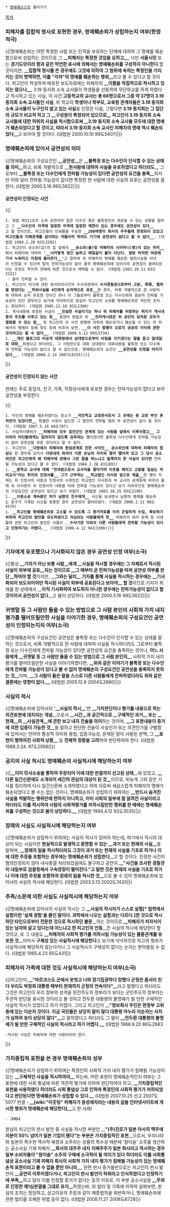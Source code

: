  * [[명예훼손]]으로 돌아가기

[[목차]]

=== 피해자를 집합적 명사로 표현한 경우, 명예훼손죄가 성립하는지 여부(한정 적극) ===
{{|명예훼손죄는 어떤 특정한 사람 또는 인격을 보유하는 단체에 대하여 그 명예를 훼손함으로써 성립하는 것이므로 그 '''__피해자는 특정한 것임을 요하고__''', 다만 '''서울시민''' 또는 '''경기도민이라 함과 같은 막연한 표시에 의해서는 명예훼손죄를 구성하지 아니한다''' 할 것이지만, '''__집합적 명사를 쓴 경우에도 그것에 의하여 그 범위에 속하는 특정인을 가리키는 것이 명백하면, 이를 "각자"의 명예를 훼손하는 행위__'''라고 볼 수 있다고 할 것이다. 피고인이 작성하여 배포한 보도자료에는 피해자의 '''__이름을 직접적으로 적시하고 있지는 않으나__''', 3.19 동지회 소속 교사들이 학생들을 선동하여 무단하교를 하게 하였다고 적시하고 있는 사실, 이 사건 '''고등학교의 교사는 총 66명으로서 그중 약 37명이 3.19 동지회 소속 교사들인 사실''', 위 학교의 '''학생이나 학부모, 교육청 관계자들은 3.19 동지회 소속 교사들이 누구인지 알고 있는 사실'''을 인정한 다음, 그렇다면 '''3.19 동지회는 그 집단의 규모가 비교적 작고 그 __구성원이 특정되어 있으므로__ 피고인이 3.19 동지회 소속 교사들에 대한 허위의 사실을 적시함으로써 __3.19 동지회 소속 교사들 모두에 대한 명예가 훼손되었다고 할 것이고, 따라서 3.19 동지회 소속 교사인 피해자의 명예 역시 훼손되었다__'''고 보아야 할 것이다. (대법원 2000.10.10 99도5407)|}}

=== 명예훼손죄에 있어서 공연성의 의미 ===
{{|명예훼손죄의 구성요건인 '''__공연성__'''은 '''__불특정 또는 다수인이 인식할 수 있는 상태를 의미__'''하고, 비록 개별적으로 __'''한사람에 대하여 사실을 유포하였다고 하더라도'''__ 그로부터 '''__불특정 또는 다수인에게 전파될 가능성이 있다면 공연성의 요건을 충족__'''하지만 이와 달리 전파될 가능성이 없다면 특정한 한 사람에 대한 사실의 유포는 공연성을 결한다. (대법원 2000.5.16 99도5622)|}}

==== 공연성이 인정되는 사안 ====
{{|
 1. 형법 제311조의 소위 공연히라 함은 다수인 혹은 불특정인이 견문할 수 있는 상황을 말하고 그 '''__다수인의 자격에 일정한 자격에 일정한 제한이 있는 경우에도 공연성이 있다__'''고 할 것이므로, 피고인들이 인쇄물을 우송한 '''__200여명이 회사의 주주들에 한정되어 있었고 피고인들과 이해관계를 같이하는 자들이라 하여도 거기에 공연성이 없다고 할 수 없다__'''. (대법원 1984.2.28 83도3292)
 1. 피고인이 공소외(갑)의 집 앞에서 '''__공소외(을)및 피해자의 시어머니(병)이 있는 자리__'''에서 피해자에 대하여 "'''__시커멓게 생긴 놈하고 매일같이 붙어 다닌다. 점방 마치면 여관에 가서 누워자고 아침에 들어온다__'''"고 말하여 위 피해자의 명예를 훼손한 범죄사실을 넉넉히 인정할 수 있으며 말의 전파가능성이 없어 결국 명예훼손죄에 있어서의 공연성이 결여되었다는 주장도 독자적 견해에 따른 것으로서 채택될 수 없다. (대법원 1983.10.11 83도2222)
  ☞ 을이 전파할 수 있다.
 1. 피고인이 자기에 대한 형사피의사건의 수사과정에서 '''수사경찰관으로부터 고문, 폭행, 협박을 받았다는 __허위사실을 4인에게 순차적으로 유포__'''한 경우, 비록 개별적으로 한 사람씩에 대하여 순차 유포한 것이긴 하나 각 그들로부터 불특정 또는 다수인에게 충분히 전파될 가능성이 있던 경우라고 보기에 넉넉하므로 원심이 피고인의 소위를 명예훼손죄로 처단한 조처는 정당하다. (대법원 1985.12.10 85도2380)
 1. 게시내용에 포함된 사실이 '''__진실한 사실이기는 하나 위 피해자를 비방하는 취지가 게시내용의 주조를 이루고 있는 등__''' 표현의 방법과 위 '''__전자게시판은 위 공단의 임직원 모두가 열람할 수 있는 점__''' 및 피고인의 이 사건 범행에 의하여 훼손되거나 훼손될 수 있는 위 피해자의 명예의 침해 정도 등에 비추어 보면, '''__이 사건 범행이 오로지 공공의 이익에 관한 것이라고는 할 수 없다__'''. (대법원 2000.5.12 99도5734)
 1. '''__개인 블로그의 비공개 대화방에서 상대방으로부터 비밀을 지키겠다는 말을 듣고 일대일로 대화__'''하였다고 하더라도, 그 사정만으로 대화 상대방이 대화내용을 불특정 또는 다수에게 전파할 가능성이 없다고 할 수 없으므로, 명예훼손죄의 요건인 '''__공연성을 인정할 여지가 있다__'''. (대법원 2008.2.14 2007도8155)|}}
|}}

==== 공연성이 인정되지 않는 사안 ====
판례는 주로 동업자, 친구, 가족, 직장상사에게 유포한 경우는 전파가능성이 없다고 보아 공연성을 부정한다.

{{|
 1. 타인의 명예를 훼손하였다는 장소가 '''__국민학교 교장관사로서 그 곳에는 동 교장 부인 혼자만이 있었다면__''' 특별한 사정이 없는한 그 발언이 전파될 염려 즉 공연성이 없다 할 것이다. (대법원 1967.5.16 66도787)
 1. 사실적시행위가 '''__피해자와 모두 집안간인 관계에 있는 사람들 앞에서 이루어졌고__ 그 이외의 타인들에게는 알려지지 않도록 감추려는 것'''이었다면 불특정 다수인에게 전파될 가능성이 없어 공연성을 갖춘 것이라고 할 수 없다.
 1. 피고인이 '''__다방에서 피해자와 동업관계로 친한 사이인__ 공소외인에 대하여 피해자의 험담'''을 한 경우에 있어서 '''다방내의 좌석이 다른 손님의 자리와 멀리 떨어져 있고 그 당시 공소외인은 피고인에게 왜 피해자에 관해서 그런 말을 하느냐고 힐책까지 한 사실이 있다면''' 전파될 가능성이 있다고 볼 수 없다. (대법원 1984.2.28 83도891)
 1. '''__중학교 교사에 대해 "전과범으로서 교사직을 팔아가며 이웃을 해치고 고발을 일삼는 악덕교사"라는 취지의 진정서를__ 그가 근무하는 __학교법인 이사장 앞으로 제출__'''한 행위 자체는 위 진정서의 내용과 진정서의 수취인인 학교법인 이사장과 위 교사의 관계등에 비추어 볼때 위 이사장이 위 진정서의 내용을 타에 전파할 가능성이 있다고 보기 어려우므로 명예훼손죄의 구성요건인 공연성이 있다고 보기 어렵다. (대법원 1983.10.25 83도2190)
 1. '''__이혼소송 계속중인 처가 남편의 친구에게__''' 서신을 보내면서 남편의 명예를 훼손하는 문구가 기제된 서신을 동봉한 경우 공연성이 결여되었다. (대법원 2000.2.11 99도4579)
 1. '''__피고인을 명예훼손죄로 고소할 수 있도록 그 증거자료를 미리 은밀하게 수집, 확보하기 위하여 피고인의 발언을 유도하였다고 의심되는 사람들에게 한__''' 피해자의 여자 문제 등 사생활에 관한 피고인의 발언은 이들이 __'''수사기관 이외의 다른 사람들에게 전파할 가능성이 있다고 단정하기는 어렵다.'''__ (대법원 1996.4.12 94도3309)|}}
|}}

=== 기자에게 유포했으나 기사화되지 않은 경우 공연성 인정 여부(소극) ===
{{|통상 '''__기자가 아닌 보통 사람__에게 __사실을 적시할 경우에는 그 자체로서 적시된 사실이 외부에 공표__되는 것이므로 __그 때부터 곧 전파가능성을 따져 공연성 여부를 판단__하여야 할 것'''이지만, __'''그와는 달리__ 기자를 통해 사실을 적시하는 경우에는 __기사화되어 보도되어야만 적시된 사실이 외부에 공표된다고 보아야__ 할 것'''이므로 기자가 취재를 한 상태에서 __'''아직 기사화하여 보도하지 아니한 경우에는 전파가능성이 없다고 할 것이어서 공연성이 없다'''__고 봄이 상당하다. (대법원 2000.5.16 99도5622)|}}

=== 귀엣말 등 그 사람만 들을 수 있는 방법으로 그 사람 본인의 사회적 가치 내지 평가를 떨어뜨릴만한 사실을 이야기한 경우, 명예훼손죄의 구성요건인 공연성이 인정되는지의 여부(소극) ===
{{|명예훼손죄의 구성요건인 공연성은 불특정 또는 다수인이 인식할 수 있는 상태를 말하는 것으로서, 비록 개별적으로 한 사람에 대하여 사실을 적시하더라도 그로부터 불특정 또는 다수인에게 전파될 가능성이 있다면 공연성의 요건을 충족하는 것이나, '''어느 사람에게 __귀엣말 등 그 사람만 들을 수 있는 방법으로 그 사람 본인의__''' 사회적 가치 내지 평가를 떨어뜨릴만한 사실을 이야기하였다면, '''__위와 같은 이야기가 불특정 또는 다수인에게 전파될 가능성이 있다고 볼 수 없어 명예훼손의 구성요건인 공연성을 충족하지 못하는 것__'''이며, '''__그 사람이 들은 말을 스스로 다른 사람들에게 전파하였더라도 위와 같은 결론에는 영향이 없다.__''' (대법원 2005.12.9 2004도2880)|}}

=== 사실의 적시 ===
{{|명예훼손죄에 있어서의 ''''__사실의 적시__''''란 '''__가치판단이나 평가를 내용으로 하는 의견표현에 대치되는 개념'''__으로서 '''__시간__과 공간적으로 __구체적인 과거__ 또는 __현재__의 __사실관계__에 관한 보고 내지 진술을 의미'''하는 것이며, '''__그 표현내용이 증거에 의한 입증이 가능한 것__'''을 말하고 판단한 진술이 사실인가 또는 의견인가를 구별함에 있어서는 언어의 통상적 의미와 용법, 입증가능성, 문제된 말이 사용된 문맥, 그 '''__표현이 행하여진 사회적 상황__''' 등 '''전체적 정황을 고려'''하여 판단하여야 한다. (대법원 1988.3.24. 97도2956)|}}

=== 공지의 사실 적시도 명예훼손의 사실적시에 해당하는지 여부 ===
{{|'''__이미 민사소송을 통하여 주장되어 이에 대한 판결까지 선고된 상태'''__에 있었고, '''__다른 일간신문에도 소개되어 세간의 관심의 대상이 된 것__'''이므로, 뒤늦게 그와 같은 기사를 정리하여 다시 일간신문에 소개하였다고 하여 이로써 새삼스럽게 피해자의 명예가 훼손되었다고 볼 수는 없는 것이나, 명예훼손죄가 성립하기 위하여는 '''__반드시 숨겨진 사실을 적발하는 행위만에 한하지 아니하고, 이미 사회의 일부에 잘 알려진 사실이라고 하더라도 이를 적시하여 사람의 사회적평가를 저하시킬만한 행위를 한 때에는 명예훼손죄를 구성하는 것으로 봄이 상당하다.__''' (대법원 1994.4.12 93도3535)|}}

=== 장래의 사실도 사실적시에 해당하는지 여부 ===
{{|명예훼손죄가 성립하기 위하여는 사실의 적시가 있어야 하는데, 여기에서 적시의 대상이 되는 사실이란 '''현실적으로 발생하고 증명할 수 있는 __과거 또는 현재의 사실__'''을 말하며, '''__장래의 일을 적시하더라도 그것이 과거 또는 현재의 사실을 기초로 하거나 이에 대한 주장을 포함하는 경우에는 명예훼손죄가 성립한다'''__고 할 것이다. 진정한 사건이 혐의인정되지 않아 내사종결 처리되었음에도 불구하고 공연히 '''__"사건을 조사한 경찰관이 내일부로 검찰청에서 구속영장이 떨어진다."고 말한 것은 현재의 사실을 기초로 하거나 이에 대한 주장을 포함하여 장래의 일을 적시한 것__'''으로 볼 수 있어 명예훼손죄에 있어서의 사실의 적시에 해당한다. (대법원 2003.5.13 2002도7420|}}

=== 추측/소문에 의한 사실도 사실적시에 해당하는지 여부 ===
{{|명예훼손죄에 있어서의 사실의 적시는 그 '''__사실의 적시자가 스스로 실험[* 법학에서 실험이란 '실제 경험'을 줄인 말이다. 과학에서 나오는 실험과는 다르다.]한 것으로 적시하던 타인으로부터 전문한 것으로 적시하던 불문'''__하는 것이므로 '''__피해자가 처자식이 있는 남자와 살고 있다는데 아느냐고 한 피고인의 언동'''__은 사실의 적시에 해당한다 할 것이고, 또 그 내용도 '''__피해자의 사회적 평가를 저하시킬 가능성이 있는 불륜관계를 유포한 것'''__이어서 '''구체성 있는 사실적시에 해당한다'''고 보기에 넉넉하므로 피고의 행위가 사실적시에 해당하지 않는다거나 그 사실적시가 구체성이 없다는 논지는 받아들일 수 없다. (대법원 1985.4.23 85도431|}}

=== 피해자의 가족에 대한 것도 사실적시에 해당하는지 여부(소극) ===
{{|피고인이 '''__"마르코스도 군에서 옷벗고 나와 장기집권하다 망했다 군정은 몸서리 친다 우리도 박정희 대통령 때부터 현재까지 군정의 연속이다"__'''라고 말했다고 하더라도 그것은 피고인이 우리 정부의 성격을 민간주도의 정부라기 보다는 군인주도의 정부라는 주관적 판단을 표시한 것이라고 볼 것이고 전두환 대통령의 불명예가 될 만한 구체적인 사실의 적시가 있었다고 하기 어렵다. 그리고 피고인이 __'''"청보회사 주인은 현정부 고위층에 있는 이순자 것이다. 지금 국민들은 상당히 말이 많다 대통령 마누라 이순자는 사치가 심하여 옷이 상당히 많다"__'''고 말하였다고 하더라도 그 말이 '''__전두환 대통령의 불명예가 될 만한 구체적인 사실의 적시라고 하기 어렵다.__''' (대법원 1988.9.20 86도2683
 ☞적시된 사실은 피해자에 대한 사항이어야 한다.
|}}

=== 가치중립적 표현을 쓴 경우 명예훼손죄의 성부 ===
{{|명예훼손죄가 성립하기 위하여는 특정인의 사회적 가치 내지 평가가 침해될 가능성이 있는 '''__구체적인 사실을 적시하여야__''' 하는바, 어떤 표현이 명예훼손적인지 여부는 그 표현에 대한 사회 통념에 따른 객관적 평가에 의하여 판단하여야 하고, '''__가치중립적인 표현을 사용하였다 하더라도 사회 통념상 그로 인하여 특정인의 사회적 평가가 저하되었다고 판단된다면 명예훼손죄가 성립할 수 있다.__''' (대법원 2007.10.25 선고 2007도5077 판결 - '''__[wiki:"아웃팅" 피해자가 동성애자라는 내용의 글을 인터넷사이트에 게시한 행위가 명예훼손에 해당한다]__'''고 한 사례)  
 ☞ '''그러나'''
원심이 피고인의 판시 발언 중 사실을 적시한 부분인 __'''"(주)진로가 일본 아사히 맥주에 지분이 50% 넘어가 일본 기업이 됐다"는 부분은 가치중립적인 표현'''__으로서, 우리나라와 일본의 특수한 역사적 배경과 소주라는 상품의 특수성 때문에 '참이슬' 소주를 생산하는 공소사실 기재 피해자 '''__회사의 대주주 내지 지배주주가 일본 회사라고 적시하는 경우 일부 소비자들이 "참이슬" 소주의 구매에 소극적이 될 여지가 있다 하더라도 이를 사회통념상 공소사실 기재 피해자 회사의 사회적 가치 내지 평가가 침해될 가능성이 있는 명예훼손적 표현이라고 볼 수 없을 뿐만 아니라'''__, 한편 판시 증거들만으로는 피고인의 판시 발언이 '''__공연히 이루어졌다거나, 피고인이 판시 발언이 허위라고 인식하였다고 인정하기에 부족__'''하고 달리 이를 인정할 증거가 없다는 등의 이유로, 이 부분 공소사실을 '''__무죄로 인정한 제1심판결을 그대로 유지__'''하였는바, 위 법리 및 기록에 의하여 살펴보면, 원심의 조치는 정당하고, 상고이유의 주장과 같이 채증법칙을 위반하거나, 명예훼손죄에 관한 법리를 오해한 위법 등이 없다. (대법원 2008.11.27 2008도6728|}}
